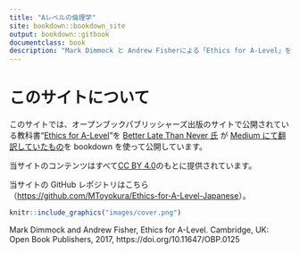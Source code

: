 ```yaml
--- 
title: "Aレベルの倫理学"
site: bookdown::bookdown_site
output: bookdown::gitbook
documentclass: book
description: "Mark Dimmock と Andrew Fisherによる「Ethics for A-Level」を Better Late Than Never 氏（https://medium.com/@BetterLateThanNever）が翻訳したものを bookdown 形式で公開しているサイトです。"
---
```


# このサイトについて{-}

このサイトでは、オープンブックパブリッシャーズ出版のサイトで公開されている教科書“[Ethics for A-Level](https://doi.org/10.11647/OBP.0125)”を [Better Late Than Never 氏](https://medium.com/@BetterLateThanNever) が [Medium にて翻訳していたもの](https://medium.com/@BetterLateThanNever/a%E3%83%AC%E3%83%99%E3%83%AB%E3%81%AE%E5%80%AB%E7%90%86%E5%AD%A6-2f7128c1d8a9)を bookdown を使って公開しています。

当サイトのコンテンツはすべて[CC BY 4.0](https://creativecommons.org/licenses/by/4.0/deed.ja)のもとに提供されています。

当サイトの GitHub レポジトリはこちら（[https://github.com/MToyokura/Ethics-for-A-Level-Japanese](https://github.com/MToyokura/Ethics-for-A-Level-Japanese)）。

```r
knitr::include_graphics("images/cover.png")
```
Mark Dimmock and Andrew Fisher, Ethics for A-Level. Cambridge, UK: Open Book Publishers, 2017, https://doi.org/10.11647/OBP.0125
